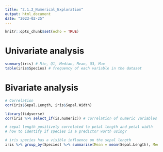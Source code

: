 ---
title: "2.1.2_Numerical_Exploration"
output: html_document
date: "2023-02-25"
---

```{r setup, include=FALSE}
knitr::opts_chunk$set(echo = TRUE)
```

# Univariate analysis
```{r}
summary(iris) # Min, Q1, Median, Mean, Q3, Max
table(iris$Species) # frequency of each variable in the dataset
```

# Bivariate analysis
```{r}
# Correlation
cor(iris$Sepal.Length, iris$Sepal.Width)

library(tidyverse)
cor(iris %>% select_if(is.numeric)) # correlation of numeric variables

# sepal length positively correlated to petal length and petal width
# how to identify if species is a predictor worth using?

# iris species has a visible influence on the sepal length
iris %>% group_by(Species) %>% summarise(Mean = mean(Sepal.Length), Median = median(Sepal.Length), Freq = n())
```

